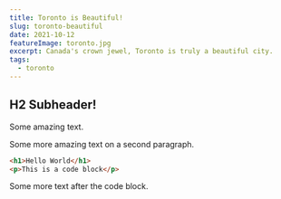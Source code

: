 ```yaml
---
title: Toronto is Beautiful!
slug: toronto-beautiful
date: 2021-10-12
featureImage: toronto.jpg
excerpt: Canada's crown jewel, Toronto is truly a beautiful city.
tags:
  - toronto
---
```


## H2 Subheader!

Some amazing text.

Some more amazing text on a second paragraph.

```html
<h1>Hello World</h1>
<p>This is a code block</p>
```

Some more text after the code block.
